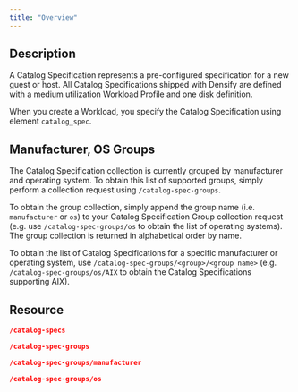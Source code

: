 ```yaml
---
title: "Overview"
---
```


## Description

A Catalog Specification represents a pre-configured specification for a new guest or host. All Catalog Specifications shipped with Densify are defined with a medium utilization Workload Profile and one disk definition.

When you create a Workload, you specify the Catalog Specification using element `catalog_spec`.

## Manufacturer, OS Groups

The Catalog Specification collection is currently grouped by manufacturer and operating system. To obtain this list of supported groups, simply perform a collection request using `/catalog-spec-groups`.

To obtain the group collection, simply append the group name (i.e. `manufacturer` or `os`) to your Catalog Specification Group collection request (e.g. use `/catalog-spec-groups/os` to obtain the list of operating systems). The group collection is returned in alphabetical order by name.

To obtain the list of Catalog Specifications for a specific manufacturer or operating system, use `/catalog-spec-groups/<group>/<group name>` (e.g. `/catalog-spec-groups/os/AIX` to obtain the Catalog Specifications supporting AIX).

## Resource

```json
/catalog-specs
```



```json
/catalog-spec-groups
```



```json
/catalog-spec-groups/manufacturer
```



```json
/catalog-spec-groups/os
```
